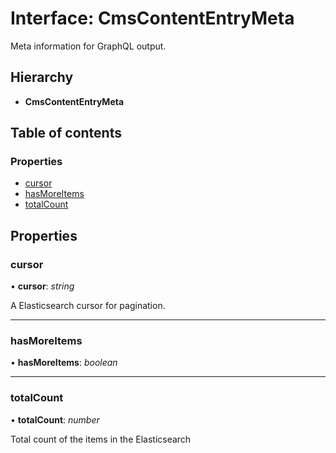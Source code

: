 # Interface: CmsContentEntryMeta

Meta information for GraphQL output.

## Hierarchy

* **CmsContentEntryMeta**

## Table of contents

### Properties

- [cursor](cmscontententrymeta.mdx#cursor)
- [hasMoreItems](cmscontententrymeta.mdx#hasmoreitems)
- [totalCount](cmscontententrymeta.mdx#totalcount)

## Properties

### cursor

• **cursor**: *string*

A Elasticsearch cursor for pagination.

___

### hasMoreItems

• **hasMoreItems**: *boolean*

___

### totalCount

• **totalCount**: *number*

Total count of the items in the Elasticsearch
